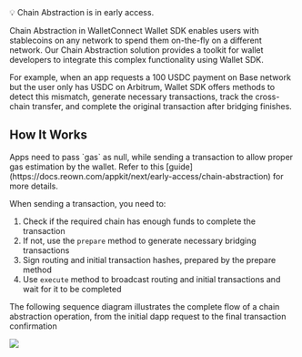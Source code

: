 <Info>
💡 Chain Abstraction is in early access.
</Info>

Chain Abstraction in WalletConnect Wallet SDK enables users with stablecoins on any network to spend them on-the-fly on a different network. Our Chain Abstraction solution provides a toolkit for wallet developers to integrate this complex functionality using Wallet SDK.

For example, when an app requests a 100 USDC payment on Base network but the user only has USDC on Arbitrum, Wallet SDK offers methods to detect this mismatch, generate necessary transactions, track the cross-chain transfer, and complete the original transaction after bridging finishes.

## How It Works

<Info>
Apps need to pass `gas` as null, while sending a transaction to allow proper gas estimation by the wallet. Refer to this [guide](https://docs.reown.com/appkit/next/early-access/chain-abstraction) for more details.
</Info>

When sending a transaction, you need to:
1. Check if the required chain has enough funds to complete the transaction
2. If not, use the `prepare` method to generate necessary bridging transactions
3. Sign routing and initial transaction hashes, prepared by the prepare method
4. Use `execute` method to broadcast routing and initial transactions and wait for it to be completed

The following sequence diagram illustrates the complete flow of a chain abstraction operation, from the initial dapp request to the final transaction confirmation

<Frame caption="Chain Abstraction Flow">
    <img src="/images/chain-abstraction-sequence.png" />
</Frame>